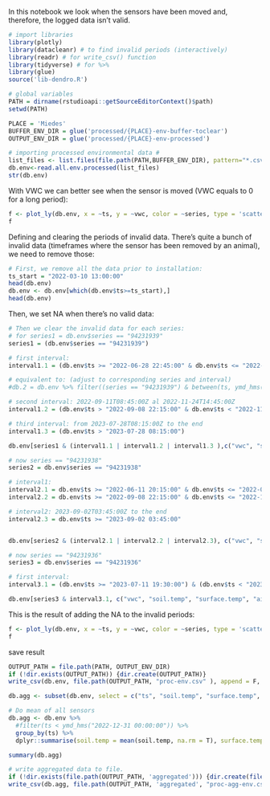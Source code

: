 In this notebook we look when the sensors have been moved and, therefore, the logged data isn't valid.

```r
# import libraries
library(plotly)
library(datacleanr) # to find invalid periods (interactively)
library(readr) # for write_csv() function
library(tidyverse) # for %>%
library(glue)
source('lib-dendro.R')

# global variables
PATH = dirname(rstudioapi::getSourceEditorContext()$path)
setwd(PATH)

PLACE = 'Miedes'
BUFFER_ENV_DIR = glue('processed/{PLACE}-env-buffer-toclear')
OUTPUT_ENV_DIR = glue('processed/{PLACE}-env-processed')
```


```r
# importing processed environmental data #
list_files <- list.files(file.path(PATH,BUFFER_ENV_DIR), pattern="*.csv$", full.names=TRUE)
db.env<-read.all.env.processed(list_files)
str(db.env)
```

With VWC we can better see when the sensor is moved (VWC equals to 0 for a long period):
```r
f <- plot_ly(db.env, x = ~ts, y = ~vwc, color = ~series, type = 'scatter', mode = 'lines')
f
```

Defining and clearing the periods of invalid data. There's quite a bunch of invalid data (timeframes where the sensor has been removed by an animal), we need to remove those:

```r
# First, we remove all the data prior to installation:
ts_start = "2022-03-10 13:00:00"
head(db.env)
db.env <- db.env[which(db.env$ts>=ts_start),]
head(db.env)
```

Then, we set NA when there's no valid data:
```r
# Then we clear the invalid data for each series:
# for series1 = db.env$series == "94231939"
series1 = (db.env$series == "94231939")

# first interval:
interval1.1 = (db.env$ts >= "2022-06-28 22:45:00" & db.env$ts <= "2022-08-19 10:45:00")

# equivalent to: (adjust to corresponding series and interval)
#db.2 = db.env %>% filter((series == "94231939") & between(ts, ymd_hms("2022-05-14 21:00:00", tz = "Europe/Madrid"), ymd_hms("2022-05-19 11:45:00", tz = "Europe/Madrid") ))

# second interval: 2022-09-11T08:45:00Z al 2022-11-24T14:45:00Z
interval1.2 = (db.env$ts > "2022-09-08 22:15:00" & db.env$ts < "2022-11-18 10:15:00" )

# third interval: from 2023-07-28T08:15:00Z to the end
interval1.3 = (db.env$ts > "2023-07-28 08:15:00")

db.env[series1 & (interval1.1 | interval1.2 | interval1.3 ),c("vwc", "soil.temp", "surface.temp", "air.temp")] <- NA

# now series == "94231938"
series2 = db.env$series == "94231938"

# interval1: 
interval2.1 = db.env$ts >= "2022-06-11 20:15:00" & db.env$ts <= "2022-08-19 10:45:00"
interval2.2 = db.env$ts >= "2022-09-08 22:15:00" & db.env$ts <= "2022-11-24 11:30:00"

# interval2: 2023-09-02T03:45:00Z to the end
interval2.3 = db.env$ts >= "2023-09-02 03:45:00"


db.env[series2 & (interval2.1 | interval2.2 | interval2.3), c("vwc", "soil.temp", "surface.temp", "air.temp")]  <- NA

# now series == "94231936"
series3 = db.env$series == "94231936" 

# first interval: 
interval3.1 = (db.env$ts >= "2023-07-11 19:30:00") & (db.env$ts < "2023-09-02 20:45:00")

db.env[series3 & interval3.1, c("vwc", "soil.temp", "surface.temp", "air.temp")]  <- NA
```

This is the result of adding the NA to the invalid periods:
```r
f <- plot_ly(db.env, x = ~ts, y = ~vwc, color = ~series, type = 'scatter', mode = 'lines')
f
```

save result
```r
OUTPUT_PATH = file.path(PATH, OUTPUT_ENV_DIR)
if (!dir.exists(OUTPUT_PATH)) {dir.create(OUTPUT_PATH)}
write_csv(db.env, file.path(OUTPUT_PATH, "proc-env.csv" ), append = F, col_names = T)

db.agg <- subset(db.env, select = c("ts", "soil.temp", "surface.temp", "air.temp", "vwc") )

# Do mean of all sensors
db.agg <- db.env %>%
  #filter(ts < ymd_hms("2022-12-31 00:00:00")) %>%
  group_by(ts) %>%
  dplyr::summarise(soil.temp = mean(soil.temp, na.rm = T), surface.temp = mean(surface.temp, na.rm = T), air.temp = mean(air.temp, na.rm = T), VWC = mean(vwc, na.rm = T))

summary(db.agg)

# write aggregated data to file.
if (!dir.exists(file.path(OUTPUT_PATH, 'aggregated'))) {dir.create(file.path(OUTPUT_PATH, 'aggregated'))}
write_csv(db.agg, file.path(OUTPUT_PATH, 'aggregated', "proc-agg-env.csv"), append = F, col_names = T)
```
